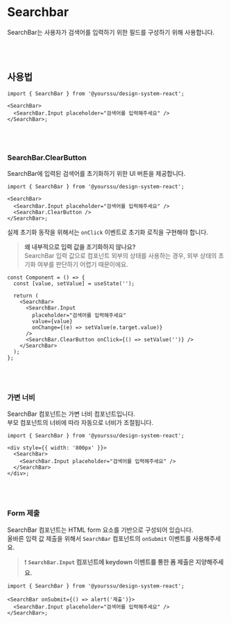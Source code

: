 
<Meta of={SearchBarStories} />

# Searchbar

SearchBar는 사용자가 검색어를 입력하기 위한 필드를 구성하기 위해 사용합니다.<br />

<Canvas of={SearchBarStories.Primary} />
<Controls />

<br />
<br />

## 사용법

```tsx
import { SearchBar } from '@yourssu/design-system-react';

<SearchBar>
  <SearchBar.Input placeholder="검색어를 입력해주세요" />
</SearchBar>;
```

<br />
<br />

### SearchBar.ClearButton

SearchBar에 입력된 검색어를 초기화하기 위한 UI 버튼을 제공합니다.<br />

```tsx
import { SearchBar } from '@yourssu/design-system-react';

<SearchBar>
  <SearchBar.Input placeholder="검색어를 입력해주세요" />
  <SearchBar.ClearButton />
</SearchBar>;
```

실제 초기화 동작을 위해서는 `onClick` 이벤트로 초기화 로직을 구현해야 합니다.

> **왜 내부적으로 입력 값을 초기화하지 않나요?**<br />
> SearchBar 입력 값으로 컴포넌트 외부의 상태를 사용하는 경우, 외부 상태의 초기화 여부를 판단하기 어렵기 때문이에요.

```tsx
const Component = () => {
  const [value, setValue] = useState('');

  return (
    <SearchBar>
      <SearchBar.Input
        placeholder="검색어를 입력해주세요"
        value={value}
        onChange={(e) => setValue(e.target.value)}
      />
      <SearchBar.ClearButton onClick={() => setValue('')} />
    </SearchBar>
  );
};
```

<Canvas of={SearchBarStories.WithClearButton} withSource="none" />

<br />
<br />

### 가변 너비

SearchBar 컴포넌트는 가변 너비 컴포넌트입니다.  
부모 컴포넌트의 너비에 따라 자동으로 너비가 조절됩니다.

```tsx
import { SearchBar } from '@yourssu/design-system-react';

<div style={{ width: '800px' }}>
  <SearchBar>
    <SearchBar.Input placeholder="검색어를 입력해주세요" />
  </SearchBar>
</div>;
```

<Canvas of={SearchBarStories.Width} withSource="none" />

<br />
<br />

### Form 제출

SearchBar 컴포넌트는 HTML form 요소를 기반으로 구성되어 있습니다.  
올바른 입력 값 제출을 위해서 `SearchBar` 컴포넌트의 `onSubmit` 이벤트를 사용해주세요.

> ❗ **`SearchBar.Input` 컴포넌트에 keydown 이벤트를 통한 폼 제출은 지양해주세요.**

```tsx
import { SearchBar } from '@yourssu/design-system-react';

<SearchBar onSubmit={() => alert('제출')}>
  <SearchBar.Input placeholder="검색어를 입력해주세요" />
</SearchBar>;
```

<Canvas of={SearchBarStories.Form} withSource="none" />

